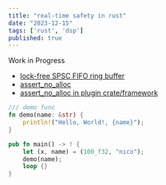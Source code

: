 ```yaml
---
title: "real-time safety in rust"
date: "2023-12-15"
tags: ['rust', 'dsp']
published: true
---
```


<Note emoji="👷">Work in Progress</Note>

- [lock-free SPSC FIFO ring buffer](https://crates.io/crates/ringbuf)
- [assert_no_alloc](https://crates.io/crates/assert_no_alloc)
- [assert_no_alloc in plugin crate/framework](https://github.com/robbert-vdh/nih-plug)

```rust
/// demo func
fn demo(name: &str) {
    println!("Hello, World!, {name}");
}

pub fn main() -> ! {
    let (x, name) = (100_f32, "nico");
    demo(name);
    loop {}
}
```
